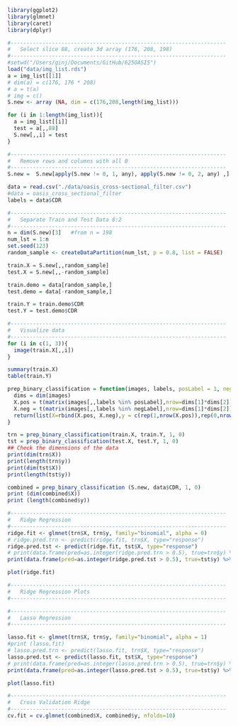 ```r
library(ggplot2)
library(glmnet)
library(caret)
library(dplyr)
```

```r
#--------------------------------------------------------------------
#   Select slice 88, create 3d array (176, 208, 198)
#--------------------------------------------------------------------
#setwd("/Users/ginj/Documents/GitHub/625OASIS")
load("data/img_list.rds")
a = img_list[[1]]
# dim(a) = c(176, 176 * 208)
# a = t(a)
# img = c()
S.new <- array (NA, dim = c(176,208,length(img_list)))

for (i in 1:length(img_list)){
  a = img_list[[i]]
  test = a[,,88]
  S.new[,,i] = test
}

#--------------------------------------------------------------------
#   Remove rows and columns with all 0
#--------------------------------------------------------------------
S.new =  S.new[apply(S.new != 0, 1, any), apply(S.new != 0, 2, any) ,]

data = read.csv("./data/oasis_cross-sectional_filter.csv")
#data = oasis_cross_sectional_filter
labels = data$CDR
```

```r
#--------------------------------------------------------------------
#   Separate Train and Test Data 8:2
#--------------------------------------------------------------------
n = dim(S.new)[3]   #from n = 198
num_lst = 1:n
set.seed(123)
random_sample <- createDataPartition(num_lst, p = 0.8, list = FALSE)

train.X = S.new[,,random_sample]
test.X = S.new[,,-random_sample]

train.demo = data[random_sample,]
test.demo = data[-random_sample,]

train.Y = train.demo$CDR
test.Y = test.demo$CDR
```

```r
#--------------------------------------------------------------------
#   Visualize data
#--------------------------------------------------------------------
for (i in c(1, 3)){
  image(train.X[,,i])
}
```
```r
summary(train.X)
table(train.Y)
```
```r
prep_binary_classification = function(images, labels, posLabel = 1, negLabel = 0) {
  dims = dim(images)
  X.pos = t(matrix(images[,,labels %in% posLabel],nrow=dims[1]*dims[2])) ## n1 * (137*169)
  X.neg = t(matrix(images[,,labels %in% negLabel],nrow=dims[1]*dims[2])) ## n1 * (137*169)
  return(list(X=rbind(X.pos, X.neg),y = c(rep(1,nrow(X.pos)),rep(0,nrow(X.neg)))))
}
```

```r
trn = prep_binary_classification(train.X, train.Y, 1, 0)
tst = prep_binary_classification(test.X, test.Y, 1, 0)
## Check the dimensions of the data
print(dim(trn$X))
print(length(trn$y))
print(dim(tst$X))
print(length(tst$y))

combined = prep_binary_classification (S.new, data$CDR, 1, 0)
print (dim(combined$X))
print (length(combined$y))
```

```r
#--------------------------------------------------------------------
#   Ridge Regression
#--------------------------------------------------------------------
ridge.fit <- glmnet(trn$X, trn$y, family="binomial", alpha = 0)
# ridge.pred.trn <- predict(ridge.fit, trn$X, type="response")
ridge.pred.tst <- predict(ridge.fit, tst$X, type="response")
# print(data.frame(pred=as.integer(ridge.pred.trn > 0.5), true=trn$y) %>% count(true,pred) %>%    mutate(freq=n/sum(n)))      #train data
print(data.frame(pred=as.integer(ridge.pred.tst > 0.5), true=tst$y) %>% count(true,pred) %>%    mutate(freq=n/sum(n)))      #test data

plot(ridge.fit)

```

```r
#--------------------------------------------------------------------
#   Ridge Regression Plots
#--------------------------------------------------------------------

```

```r
#--------------------------------------------------------------------
#   Lasso Regression
#--------------------------------------------------------------------

lasso.fit <- glmnet(trn$X, trn$y, family="binomial", alpha = 1)
#print (lasso.fit)
# lasso.pred.trn <- predict(lasso.fit, trn$X, type="response")
lasso.pred.tst <- predict(lasso.fit, tst$X, type="response")
# print(data.frame(pred=as.integer(lasso.pred.trn > 0.5), true=trn$y) %>% count(true,pred) %>% mutate(freq=n/sum(n)))
print(data.frame(pred=as.integer(lasso.pred.tst > 0.5), true=tst$y) %>% count(true,pred) %>% mutate(freq=n/sum(n)))

plot(lasso.fit)

```
```r
#--------------------------------------------------------------------
#   Cross Validation Ridge
#--------------------------------------------------------------------
cv.fit = cv.glmnet(combined$X, combined$y, nfolds=10)

```



























